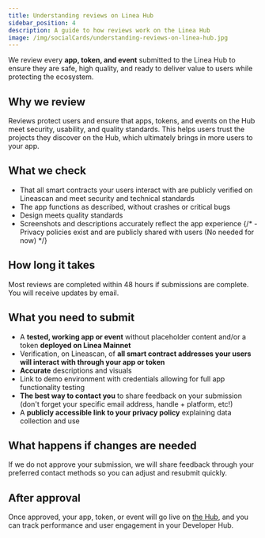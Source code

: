 ```yaml
---
title: Understanding reviews on Linea Hub
sidebar_position: 4
description: A guide to how reviews work on the Linea Hub
image: /img/socialCards/understanding-reviews-on-linea-hub.jpg
---
```


We review every **app, token, and event** submitted to the Linea Hub to ensure they are safe, high quality, and ready to deliver value to users while protecting the ecosystem.

## Why we review

Reviews protect users and ensure that apps, tokens, and events on the Hub meet security, usability, and quality standards. This helps users trust the projects they discover on the Hub, which ultimately brings in more users to your app.

## What we check

- That all smart contracts your users interact with are publicly verified on Lineascan and meet security and technical standards
- The app functions as described, without crashes or critical bugs
- Design meets quality standards
- Screenshots and descriptions accurately reflect the app experience
{/* - Privacy policies exist and are publicly shared with users (No needed for now) */}

## How long it takes

Most reviews are completed within 48 hours if submissions are complete. You will receive updates by email.

## What you need to submit

- A **tested, working app or event** without placeholder content and/or a token **deployed on Linea Mainnet**
- Verification, on Lineascan, of **all smart contract addresses your users will interact with through your app or token**
- **Accurate** descriptions and visuals
- Link to demo environment with credentials allowing for full app functionality testing
- **The best way to contact you** to share feedback on your submission (don't forget your specific email address, handle + platform, etc!)
- A **publicly accessible link to your privacy policy** explaining data collection and use

## What happens if changes are needed

If we do not approve your submission, we will share feedback through your preferred contact methods so you can adjust and resubmit quickly.

## After approval

Once approved, your app, token, or event will go live on [the Hub](https://linea.build/hub), and you can track performance and user engagement in your Developer Hub.
